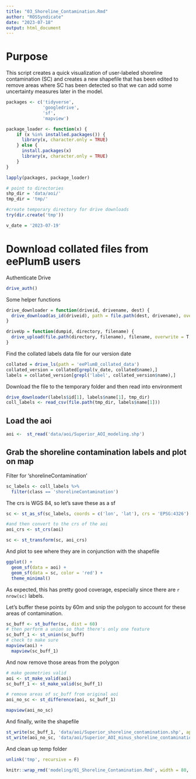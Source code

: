 ```yaml
---
title: "03_Shoreline_Contamination.Rmd"
author: "ROSSyndicate"
date: "2023-07-18"
output: html_document
---
```


# Purpose

This script creates a quick visualization of user-labeled shoreline
contamination (SC) and creates a new shapefile that has been edited to remove
areas where SC has been detected so that we can add some uncertainty measures
later in the model.


```r
packages <- c('tidyverse',
              'googledrive',
              'sf',
              'mapview')

package_loader <- function(x) {
    if (x %in% installed.packages()) {
      library(x, character.only = TRUE)
    } else {
      install.packages(x)
      library(x, character.only = TRUE)
    }
}

lapply(packages, package_loader)

# point to directories
shp_dir = 'data/aoi/'
tmp_dir = 'tmp/'

#create temporary directory for drive downloads
try(dir.create('tmp'))

v_date = '2023-07-19'
```

# Download collated files from eePlumB users

Authenticate Drive

```r
drive_auth()
```

Some helper functions

```r
drive_downloader = function(driveid, drivename, dest) {
  drive_download(as_id(driveid), path = file.path(dest, drivename), overwrite = T)
}

driveUp = function(dumpid, directory, filename) {
  drive_upload(file.path(directory, filename), filename, overwrite = T, path = as_id(dumpid))
}
```

Find the collated labels data file for our version date

```r
collated = drive_ls(path = 'eePlumB_collated_data')
collated_version = collated[grepl(v_date, collated$name),]
labels = collated_version[grepl('label', collated_version$name),]
```

Download the file to the temporary folder and then read into environment

```r
drive_downloader(labels$id[1], labels$name[1], tmp_dir)
coll_labels <- read_csv(file.path(tmp_dir, labels$name[1]))
```

## Load the aoi

```r
aoi <-  st_read('data/aoi/Superior_AOI_modeling.shp')
```


## Grab the shoreline contamination labels and plot on map

Filter for 'shorelineContamination'

```r
sc_labels <- coll_labels %>%
  filter(class == 'shorelineContamination')
```

The crs is WGS 84, so let's save these as a sf

```r
sc <- st_as_sf(sc_labels, coords = c('lon', 'lat'), crs = 'EPSG:4326')

#and then convert to the crs of the aoi
aoi_crs <- st_crs(aoi)

sc <- st_transform(sc, aoi_crs)
```

And plot to see where they are in conjunction with the shapefile

```r
ggplot() +
  geom_sf(data = aoi) +
  geom_sf(data = sc, color = 'red') +
  theme_minimal()
```

As expected, this has pretty good coverage, especially since there are `r
nrow(sc)` labels.

Let's buffer these points by 60m and snip the polygon to account for these
areas of contamination.

```r
sc_buff <- st_buffer(sc, dist = 60)
# then perform a union so that there's only one feature
sc_buff_1 <- st_union(sc_buff)
# check to make sure
mapview(aoi) +
  mapview(sc_buff_1)
```

And now remove those areas from the polygon

```r
# make geometries valid
aoi <- st_make_valid(aoi)
sc_buff_1 <- st_make_valid(sc_buff_1)

# remove areas of sc_buff from original aoi
aoi_no_sc <- st_difference(aoi, sc_buff_1)

mapview(aoi_no_sc)
```

And finally, write the shapefile

```r
st_write(sc_buff_1, 'data/aoi/Superior_shoreline_contamination.shp', append = F)
st_write(aoi_no_sc, 'data/aoi/Superior_AOI_minus_shoreline_contamination.shp', append = F)
```


And clean up temp folder

```r
unlink('tmp', recursive = F)
```


```r
knitr::wrap_rmd('modeling/01_Shoreline_Contamination.Rmd', width = 80, backup = NULL)
```
